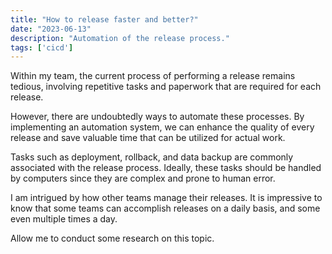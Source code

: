 ```yaml
---
title: "How to release faster and better?"
date: "2023-06-13"
description: "Automation of the release process."
tags: ['cicd']
---
```


Within my team, the current process of performing a release remains tedious, involving repetitive tasks and paperwork that are required for each release.

However, there are undoubtedly ways to automate these processes. By implementing an automation system, we can enhance the quality of every release and save valuable time that can be utilized for actual work.

Tasks such as deployment, rollback, and data backup are commonly associated with the release process. Ideally, these tasks should be handled by computers since they are complex and prone to human error.

I am intrigued by how other teams manage their releases. It is impressive to know that some teams can accomplish releases on a daily basis, and some even multiple times a day.

Allow me to conduct some research on this topic.
